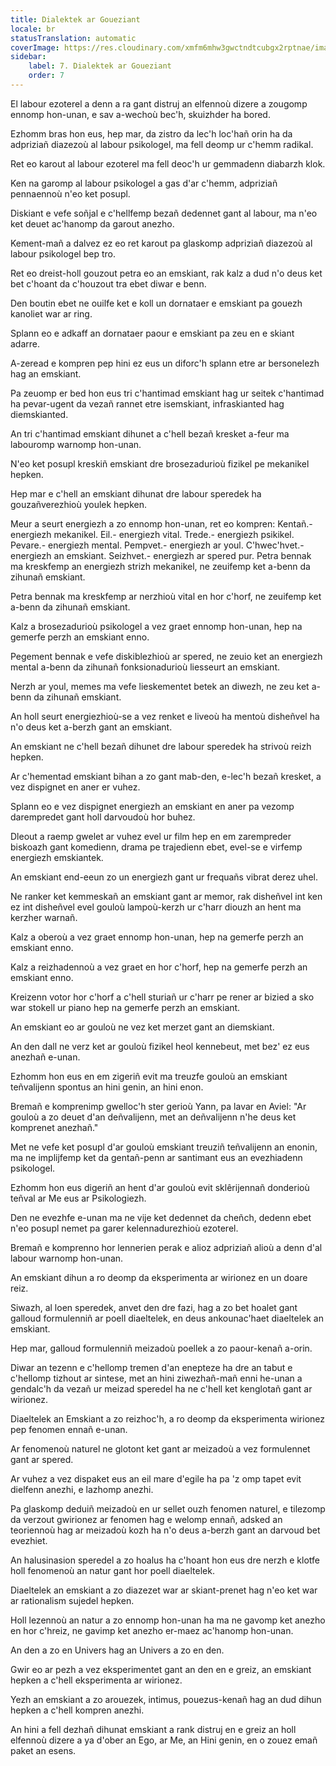 ```yaml
---
title: Dialektek ar Goueziant
locale: br
statusTranslation: automatic
coverImage: https://res.cloudinary.com/xmfm6mhw3gwctndtcubgx2rptnae/image/upload/v1741354419/small_cover_la_gran_rebelion_28716e29d2.webp
sidebar:
    label: 7. Dialektek ar Goueziant
    order: 7
---
```

El labour ezoterel a denn a ra gant distruj an elfennoù dizere a zougomp ennomp hon-unan, e sav a-wechoù bec'h, skuizhder ha bored.

Ezhomm bras hon eus, hep mar, da zistro da lec'h loc'hañ orin ha da adpriziañ diazezoù al labour psikologel, ma fell deomp ur c'hemm radikal.

Ret eo karout al labour ezoterel ma fell deoc'h ur gemmadenn diabarzh klok.

Ken na garomp al labour psikologel a gas d'ar c'hemm, adpriziañ pennaennoù n'eo ket posupl.

Diskiant e vefe soñjal e c'hellfemp bezañ dedennet gant al labour, ma n'eo ket deuet ac'hanomp da garout anezho.

Kement-mañ a dalvez ez eo ret karout pa glaskomp adpriziañ diazezoù al labour psikologel bep tro.

Ret eo dreist-holl gouzout petra eo an emskiant, rak kalz a dud n'o deus ket bet c'hoant da c'houzout tra ebet diwar e benn.

Den boutin ebet ne ouilfe ket e koll un dornataer e emskiant pa gouezh kanoliet war ar ring.

Splann eo e adkaff an dornataer paour e emskiant pa zeu en e skiant adarre.

A-zeread e kompren pep hini ez eus un diforc'h splann etre ar bersonelezh hag an emskiant.

Pa zeuomp er bed hon eus tri c'hantimad emskiant hag ur seitek c'hantimad ha pevar-ugent da vezañ rannet etre isemskiant, infraskianted hag diemskianted.

An tri c'hantimad emskiant dihunet a c'hell bezañ kresket a-feur ma labouromp warnomp hon-unan.

N'eo ket posupl kreskiñ emskiant dre brosezadurioù fizikel pe mekanikel hepken.

Hep mar e c'hell an emskiant dihunat dre labour speredek ha gouzañverezhioù youlek hepken.

Meur a seurt energiezh a zo ennomp hon-unan, ret eo kompren: Kentañ.- energiezh mekanikel. Eil.- energiezh vital. Trede.- energiezh psikikel. Pevare.- energiezh mental. Pempvet.- energiezh ar youl. C'hwec'hvet.- energiezh an emskiant. Seizhvet.- energiezh ar spered pur. Petra bennak ma kreskfemp an energiezh strizh mekanikel, ne zeuifemp ket a-benn da zihunañ emskiant.

Petra bennak ma kreskfemp ar nerzhioù vital en hor c'horf, ne zeuifemp ket a-benn da zihunañ emskiant.

Kalz a brosezadurioù psikologel a vez graet ennomp hon-unan, hep na gemerfe perzh an emskiant enno.

Pegement bennak e vefe diskiblezhioù ar spered, ne zeuio ket an energiezh mental a-benn da zihunañ fonksionadurioù liesseurt an emskiant.

Nerzh ar youl, memes ma vefe lieskementet betek an diwezh, ne zeu ket a-benn da zihunañ emskiant.

An holl seurt energiezhioù-se a vez renket e liveoù ha mentoù disheñvel ha n'o deus ket a-berzh gant an emskiant.

An emskiant ne c'hell bezañ dihunet dre labour speredek ha strivoù reizh hepken.

Ar c'hementad emskiant bihan a zo gant mab-den, e-lec'h bezañ kresket, a vez dispignet en aner er vuhez.

Splann eo e vez dispignet energiezh an emskiant en aner pa vezomp darempredet gant holl darvoudoù hor buhez.

Dleout a raemp gwelet ar vuhez evel ur film hep en em zarempreder biskoazh gant komedienn, drama pe trajedienn ebet, evel-se e virfemp energiezh emskiantek.

An emskiant end-eeun zo un energiezh gant ur frequañs vibrat derez uhel.

Ne ranker ket kemmeskañ an emskiant gant ar memor, rak disheñvel int ken ez int disheñvel evel gouloù lampoù-kerzh ur c'harr diouzh an hent ma kerzher warnañ.

Kalz a oberoù a vez graet ennomp hon-unan, hep na gemerfe perzh an emskiant enno.

Kalz a reizhadennoù a vez graet en hor c'horf, hep na gemerfe perzh an emskiant enno.

Kreizenn votor hor c'horf a c'hell sturiañ ur c'harr pe rener ar bizied a sko war stokell ur piano hep na gemerfe perzh an emskiant.

An emskiant eo ar gouloù ne vez ket merzet gant an diemskiant.

An den dall ne verz ket ar gouloù fizikel heol kennebeut, met bez' ez eus anezhañ e-unan.

Ezhomm hon eus en em zigeriñ evit ma treuzfe gouloù an emskiant teñvalijenn spontus an hini genin, an hini enon.

Bremañ e komprenimp gwelloc'h ster gerioù Yann, pa lavar en Aviel: "Ar gouloù a zo deuet d'an deñvalijenn, met an deñvalijenn n'he deus ket komprenet anezhañ."

Met ne vefe ket posupl d'ar gouloù emskiant treuziñ teñvalijenn an enonin, ma ne implijfemp ket da gentañ-penn ar santimant eus an evezhiadenn psikologel.

Ezhomm hon eus digeriñ an hent d'ar gouloù evit sklêrijennañ donderioù teñval ar Me eus ar Psikologiezh.

Den ne evezhfe e-unan ma ne vije ket dedennet da cheñch, dedenn ebet n'eo posupl nemet pa garer kelennadurezhioù ezoterel.

Bremañ e komprenno hor lennerien perak e alioz adpriziañ alioù a denn d'al labour warnomp hon-unan.

An emskiant dihun a ro deomp da eksperimenta ar wirionez en un doare reiz.

Siwazh, al loen speredek, anvet den dre fazi, hag a zo bet hoalet gant galloud formulenniñ ar poell diaeltelek, en deus ankounac'haet diaeltelek an emskiant.

Hep mar, galloud formulenniñ meizadoù poellek a zo paour-kenañ a-orin.

Diwar an tezenn e c'hellomp tremen d'an enepteze ha dre an tabut e c'hellomp tizhout ar sintese, met an hini ziwezhañ-mañ enni he-unan a gendalc'h da vezañ ur meizad speredel ha ne c'hell ket kenglotañ gant ar wirionez.

Diaeltelek an Emskiant a zo reizhoc'h, a ro deomp da eksperimenta wirionez pep fenomen ennañ e-unan.

Ar fenomenoù naturel ne glotont ket gant ar meizadoù a vez formulennet gant ar spered.

Ar vuhez a vez dispaket eus an eil mare d'egile ha pa 'z omp tapet evit dielfenn anezhi, e lazhomp anezhi.

Pa glaskomp deduiñ meizadoù en ur sellet ouzh fenomen naturel, e tilezomp da verzout gwirionez ar fenomen hag e welomp ennañ, adsked an teoriennoù hag ar meizadoù kozh ha n'o deus a-berzh gant an darvoud bet evezhiet.

An halusinasion speredel a zo hoalus ha c'hoant hon eus dre nerzh e klotfe holl fenomenoù an natur gant hor poell diaeltelek.

Diaeltelek an emskiant a zo diazezet war ar skiant-prenet hag n'eo ket war ar rationalism sujedel hepken.

Holl lezennoù an natur a zo ennomp hon-unan ha ma ne gavomp ket anezho en hor c'hreiz, ne gavimp ket anezho er-maez ac'hanomp hon-unan.

An den a zo en Univers hag an Univers a zo en den.

Gwir eo ar pezh a vez eksperimentet gant an den en e greiz, an emskiant hepken a c'hell eksperimenta ar wirionez.

Yezh an emskiant a zo arouezek, intimus, pouezus-kenañ hag an dud dihun hepken a c'hell kompren anezhi.

An hini a fell dezhañ dihunat emskiant a rank distruj en e greiz an holl elfennoù dizere a ya d'ober an Ego, ar Me, an Hini genin, en o zouez emañ paket an esens.
